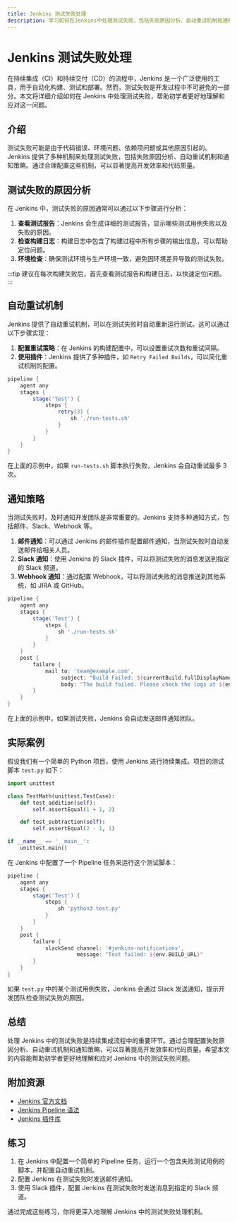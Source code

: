 ```yaml
---
title: Jenkins 测试失败处理
description: 学习如何在Jenkins中处理测试失败，包括失败原因分析、自动重试机制和通知策略。
---
```


# Jenkins 测试失败处理

在持续集成（CI）和持续交付（CD）的流程中，Jenkins 是一个广泛使用的工具，用于自动化构建、测试和部署。然而，测试失败是开发过程中不可避免的一部分。本文将详细介绍如何在 Jenkins 中处理测试失败，帮助初学者更好地理解和应对这一问题。

## 介绍

测试失败可能是由于代码错误、环境问题、依赖项问题或其他原因引起的。Jenkins 提供了多种机制来处理测试失败，包括失败原因分析、自动重试机制和通知策略。通过合理配置这些机制，可以显著提高开发效率和代码质量。

## 测试失败的原因分析

在 Jenkins 中，测试失败的原因通常可以通过以下步骤进行分析：

1. **查看测试报告**：Jenkins 会生成详细的测试报告，显示哪些测试用例失败以及失败的原因。
2. **检查构建日志**：构建日志中包含了构建过程中所有步骤的输出信息，可以帮助定位问题。
3. **环境检查**：确保测试环境与生产环境一致，避免因环境差异导致的测试失败。

:::tip
建议在每次构建失败后，首先查看测试报告和构建日志，以快速定位问题。
:::

## 自动重试机制

Jenkins 提供了自动重试机制，可以在测试失败时自动重新运行测试。这可以通过以下步骤实现：

1. **配置重试策略**：在 Jenkins 的构建配置中，可以设置重试次数和重试间隔。
2. **使用插件**：Jenkins 提供了多种插件，如 `Retry Failed Builds`，可以简化重试机制的配置。

```groovy
pipeline {
    agent any
    stages {
        stage('Test') {
            steps {
                retry(3) {
                    sh './run-tests.sh'
                }
            }
        }
    }
}
```

在上面的示例中，如果 `run-tests.sh` 脚本执行失败，Jenkins 会自动重试最多 3 次。

## 通知策略

当测试失败时，及时通知开发团队是非常重要的。Jenkins 支持多种通知方式，包括邮件、Slack、Webhook 等。

1. **邮件通知**：可以通过 Jenkins 的邮件插件配置邮件通知，当测试失败时自动发送邮件给相关人员。
2. **Slack 通知**：使用 Jenkins 的 Slack 插件，可以将测试失败的消息发送到指定的 Slack 频道。
3. **Webhook 通知**：通过配置 Webhook，可以将测试失败的消息推送到其他系统，如 JIRA 或 GitHub。

```groovy
pipeline {
    agent any
    stages {
        stage('Test') {
            steps {
                sh './run-tests.sh'
            }
        }
    }
    post {
        failure {
            mail to: 'team@example.com',
                 subject: "Build Failed: ${currentBuild.fullDisplayName}",
                 body: "The build failed. Please check the logs at ${env.BUILD_URL}"
        }
    }
}
```

在上面的示例中，如果测试失败，Jenkins 会自动发送邮件通知团队。

## 实际案例

假设我们有一个简单的 Python 项目，使用 Jenkins 进行持续集成。项目的测试脚本 `test.py` 如下：

```python
import unittest

class TestMath(unittest.TestCase):
    def test_addition(self):
        self.assertEqual(1 + 1, 2)

    def test_subtraction(self):
        self.assertEqual(2 - 1, 1)

if __name__ == '__main__':
    unittest.main()
```

在 Jenkins 中配置了一个 Pipeline 任务来运行这个测试脚本：

```groovy
pipeline {
    agent any
    stages {
        stage('Test') {
            steps {
                sh 'python3 test.py'
            }
        }
    }
    post {
        failure {
            slackSend channel: '#jenkins-notifications',
                      message: "Test failed: ${env.BUILD_URL}"
        }
    }
}
```

如果 `test.py` 中的某个测试用例失败，Jenkins 会通过 Slack 发送通知，提示开发团队检查测试失败的原因。

## 总结

处理 Jenkins 中的测试失败是持续集成流程中的重要环节。通过合理配置失败原因分析、自动重试机制和通知策略，可以显著提高开发效率和代码质量。希望本文的内容能帮助初学者更好地理解和应对 Jenkins 中的测试失败问题。

## 附加资源

- [Jenkins 官方文档](https://www.jenkins.io/doc/)
- [Jenkins Pipeline 语法](https://www.jenkins.io/doc/book/pipeline/syntax/)
- [Jenkins 插件库](https://plugins.jenkins.io/)

## 练习

1. 在 Jenkins 中配置一个简单的 Pipeline 任务，运行一个包含失败测试用例的脚本，并配置自动重试机制。
2. 配置 Jenkins 在测试失败时发送邮件通知。
3. 使用 Slack 插件，配置 Jenkins 在测试失败时发送消息到指定的 Slack 频道。

通过完成这些练习，你将更深入地理解 Jenkins 中的测试失败处理机制。